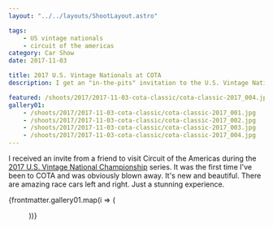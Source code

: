 ```yaml
---
layout: "../../layouts/ShootLayout.astro"

tags:
    - US vintage nationals
    - circuit of the americas
category: Car Show
date: 2017-11-03

title: 2017 U.S. Vintage Nationals at COTA
description: I get an "in-the-pits" invitation to the U.S. Vintage National Championships

featured: /shoots/2017/2017-11-03-cota-classic/cota-classic-2017_004.jpg
gallery01:
    - /shoots/2017/2017-11-03-cota-classic/cota-classic-2017_001.jpg
    - /shoots/2017/2017-11-03-cota-classic/cota-classic-2017_002.jpg
    - /shoots/2017/2017-11-03-cota-classic/cota-classic-2017_003.jpg
    - /shoots/2017/2017-11-03-cota-classic/cota-classic-2017_004.jpg
---
```



I received an invite from a friend to visit Circuit of the Americas during the [2017 U.S. Vintage National Championship](https://svra.com/race-results/2017-u-s-vintage-national-championship/) series. It was the first time I've been to COTA and was obviously blown away. It's new and beautiful. There are amazing race cars left and right. Just a stunning experience.

{frontmatter.gallery01.map(i => (<Figure src={i} />))}
